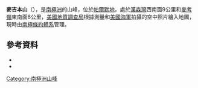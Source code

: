 {{coord|75|23|S|64|42|W|source:GNIS|display=title}}

'''麥吉本山'''（{{lang-en|Mount McKibben}}），是[[南極洲|南極洲]]的山峰，位於[[帕爾默地|帕爾默地]]，處於[[漢森灣|漢森灣]]西南面9公里和[[麥考嶺|麥考嶺]]東南面6公里，[[美國地質調查局|美國地質調查局]]根據測量和[[美國海軍|美國海軍]]拍攝的空中照片繪入地圖，現時由[[南極條約體系|南極條約體系]]管理。

==參考資料==
*{{cite gnis | type = antarid | id = 9717| name = Mount McKibben| accessdate = 2013-09-09}}
*{{usgs-gazetteer|id=9717}}

{{Antarctica-geo-stub}}
[[Category:南極洲山峰|Category:南極洲山峰]]